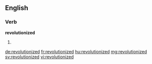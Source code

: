 ==English==

===Verb===
'''revolutionized'''

# {{en-past of|revolutionize}}

[[de:revolutionized]]
[[fr:revolutionized]]
[[hu:revolutionized]]
[[mg:revolutionized]]
[[sv:revolutionized]]
[[vi:revolutionized]]